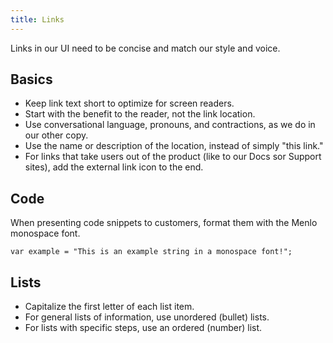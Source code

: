 ```yaml
---
title: Links
---
```


Links in our UI need to be concise and match our style and voice.

## Basics

* Keep link text short to optimize for screen readers.
* Start with the benefit to the reader, not the link location.
* Use conversational language, pronouns, and contractions, as we do in our other copy.
* Use the name or description of the location, instead of simply "this link."
* For links that take users out of the product (like to our Docs sor Support sites), add the external link icon to the end.

## Code

When presenting code snippets to customers, format them with the Menlo monospace font.

```
var example = "This is an example string in a monospace font!";
```

## Lists

* Capitalize the first letter of each list item.
* For general lists of information, use unordered (bullet) lists.
* For lists with specific steps, use an ordered (number) list.
